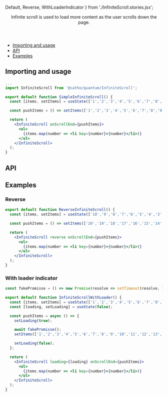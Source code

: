 


  Default,
  Reverse,
  WithLoaderIndicator
} from './InfiniteScroll.stories.jsx';

<Meta title="InfiniteScroll" component={InfiniteScroll}  />

<Header title="InfiniteScroll">
  Infinite scroll is used to load more content as the user scrolls down the page.
</Header>

- [Importing and usage](#importing)
- [API](#api)
- [Examples](#examples)

## <a id="importing"></a>Importing and usage

```jsx
...
import InfiniteScroll from '@catho/quantum/InfiniteScroll';

export default function SimpleInfiniteScroll() {
  const [items, setItems] = useState(['1','2','3','4','5','6','7','8','9','10']);

  const pushItems = () => setItems(['1','2','3','4','5','6','7','8','9','10','11','12','13','14','15','16','17','18','19','20']);

  return (
    <InfiniteScroll onScrollEnd={pushItems}>
      <ul>
        {items.map(number => <li key={number}>{number}</li>)}
      </ul>
    </InfiniteScroll>
  );
}
```

<Canvas withSource="none">
  <Story of={Default} />
</Canvas>

## <a id="api"></a>API

<ArgsTable of={InfiniteScroll} />

## <a id="examples"></a>Examples

### Reverse

```jsx
export default function ReverseInfiniteScroll() {
  const [items, setItems] = useState(['10','9','8','7','6','5','4','3','2','1']);

  const pushItems = () => setItems(['20','19','18','17','16','15','14','13','12','11','10','9','8','7','6','5','4','3','2','1']);

  return (
    <InfiniteScroll reverse onScrollEnd={pushItems}>
      <ul>
        {items.map(number => <li key={number}>{number}</li>)}
      </ul>
    </InfiniteScroll>
  );
}
```

<Canvas withSource="none">
  <Story of={Reverse} />
</Canvas>

### With loader indicator

```jsx
const fakePromisse = () => new Promise(resolve => setTimeout(resolve, 1000));

export default function InfiniteScrollWithLoader() {
  const [items, setItems] = useState(['1','2','3','4','5','6','7','8','9','10']);
  const [loading, setLoading] = useState(false);

  const pushItems = async () => {
    setLoading(true);

    await fakePromisse();
    setItems(['1','2','3','4','5','6','7','8','9','10','11','12','13','14','15','16','17','18','19','20']);

    setLoading(false);
  };

  return (
    <InfiniteScroll loading={loading} onScrollEnd={pushItems}>
      <ul>
        {items.map(number => <li key={number}>{number}</li>)}
      </ul>
    </InfiniteScroll>
  );
}
```
<Canvas withSource="none">
  <Story of={WithLoaderIndicator} />
</Canvas>